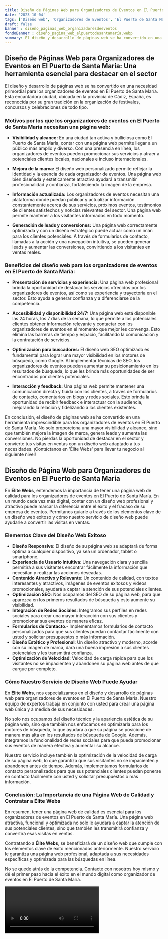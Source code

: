 ```yaml
---
title: Diseño de Páginas Web para Organizadores de Eventos en El Puerto de Santa María
date: '2023-10-04'
tags: ['Diseño web', 'Organizadores de Eventos', 'El Puerto de Santa María']
draft: false
banner : diseño_paginas_web_organizadoresdeeventos
fondoBanner : diseño_pagina_web_elpuertodesantamaría.webp
summary: El diseño y desarrollo de páginas web se ha convertido en una necesidad primordial para los organizadores de eventos en El Puerto de Santa María. Esta encantadora ciudad, ubicada en la provincia de Cádiz, España, es reconocida por su gran tradición en la organización de festivales, concursos y celebraciones de todo tipo.
---
```


## Diseño de Páginas Web para Organizadores de Eventos en El Puerto de Santa María: Una herramienta esencial para destacar en el sector

El diseño y desarrollo de páginas web se ha convertido en una necesidad primordial para los organizadores de eventos en El Puerto de Santa María. Esta encantadora ciudad, ubicada en la provincia de Cádiz, España, es reconocida por su gran tradición en la organización de festivales, concursos y celebraciones de todo tipo.

### Motivos por los que los organizadores de eventos en El Puerto de Santa María necesitan una página web:

- **Visibilidad y alcance:** En una ciudad tan activa y bulliciosa como El Puerto de Santa María, contar con una página web permite llegar a un público más amplio y diverso. Con una presencia en línea, los organizadores de eventos pueden promocionar sus servicios y atraer a potenciales clientes locales, nacionales e incluso internacionales.

- **Mejora de la marca:** El diseño web personalizado permite reflejar la identidad y la esencia de cada organizador de eventos. Una página web bien diseñada y estéticamente atractiva ayudará a transmitir profesionalidad y confianza, fortaleciendo la imagen de la empresa.

- **Información actualizada:** Los organizadores de eventos necesitan una plataforma donde puedan publicar y actualizar información constantemente acerca de sus servicios, próximos eventos, testimonios de clientes satisfechos y noticias relevantes del sector. Una página web permite mantener a los visitantes informados en todo momento.

- **Generación de leads y conversiones:** Una página web correctamente optimizada y con un diseño estratégico puede actuar como un imán para los clientes potenciales. A través de formularios de contacto, llamadas a la acción y una navegación intuitiva, se pueden generar leads y aumentar las conversiones, convirtiendo a los visitantes en ventas reales.

### Beneficios del diseño web para los organizadores de eventos en El Puerto de Santa María:

- **Presentación de servicios y experiencia:** Una página web profesional brinda la oportunidad de destacar los servicios ofrecidos por los organizadores de eventos, así como su experiencia y trayectoria en el sector. Esto ayuda a generar confianza y a diferenciarse de la competencia.

- **Accesibilidad y disponibilidad 24/7:** Una página web está disponible las 24 horas, los 7 días de la semana, lo que permite a los potenciales clientes obtener información relevante y contactar con los organizadores de eventos en el momento que mejor les convenga. Esto elimina las barreras de tiempo y espacio, facilitando la comunicación y la contratación de servicios.

- **Optimización para buscadores:** El diseño web SEO optimizado es fundamental para lograr una mayor visibilidad en los motores de búsqueda, como Google. Al implementar técnicas de SEO, los organizadores de eventos pueden aumentar su posicionamiento en los resultados de búsqueda, lo que les brinda más oportunidades de ser encontrados por clientes potenciales.

- **Interacción y feedback:** Una página web permite mantener una comunicación directa y fluida con los clientes, a través de formularios de contacto, comentarios en blogs y redes sociales. Esto brinda la oportunidad de recibir feedback e interactuar con la audiencia, mejorando la relación y fidelizando a los clientes existentes.

En conclusión, el diseño de páginas web se ha convertido en una herramienta imprescindible para los organizadores de eventos en El Puerto de Santa María. No solo proporciona una mayor visibilidad y alcance, sino que también mejora la imagen de marca, genera leads y aumenta las conversiones. No pierdas la oportunidad de destacar en el sector y convierte tus visitas en ventas con un diseño web adaptado a tus necesidades. ¡Contáctanos en 'Élite Webs' para llevar tu negocio al siguiente nivel!

<GifSeo />

<Cta />

## Diseño de Página Web para Organizadores de Eventos en El Puerto de Santa María

En **Élite Webs**, entendemos la importancia de tener una página web de calidad para los organizadores de eventos en El Puerto de Santa María. En un mundo cada vez más digital, contar con un diseño web profesional y atractivo puede marcar la diferencia entre el éxito y el fracaso de su empresa de eventos. Permítanos guiarle a través de los elementos clave de un diseño web exitoso y cómo nuestro servicio de diseño web puede ayudarle a convertir las visitas en ventas.

### Elementos Clave del Diseño Web Exitoso

- **Diseño Responsive**: El diseño de su página web se adaptará de forma óptima a cualquier dispositivo, ya sea un ordenador, tablet o smartphone.
- **Experiencia de Usuario Intuitiva**: Una navegación clara y sencilla permitirá a sus visitantes encontrar fácilmente la información que necesitan y realizar las acciones deseadas.
- **Contenido Atractivo y Relevante**: Un contenido de calidad, con textos interesantes y atractivos, imágenes de eventos exitosos y vídeos promocionales, ayudará a captar la atención de sus potenciales clientes.
- **Optimización SEO**: Nos ocupamos del SEO de su página web, para que aparezca en los primeros resultados de búsqueda y ésto aumente su visibilidad.
- **Integración de Redes Sociales**: Integramos sus perfiles en redes sociales para crear una mayor interacción con sus clientes y promocionar sus eventos de manera eficaz.
- **Formularios de Contacto**.- Implementamos formularios de contacto personalizados para que sus clientes puedan contactar fácilmente con usted y solicitar presupuestos o más información.
- **Diseño Estético y Profesional**: Un diseño atractivo y moderno, acorde con su imagen de marca, dará una buena impresión a sus clientes potenciales y les transmitirá confianza.
- **Optimización de Velocidad**: Velocidad de carga rápida para que los visitantes no se impacienten y abandonen su página web antes de que cargue por completo.

### Cómo Nuestro Servicio de Diseño Web Puede Ayudar

En **Élite Webs**, nos especializamos en el diseño y desarrollo de páginas web para organizadores de eventos en El Puerto de Santa María. Nuestro equipo de expertos trabaja en conjunto con usted para crear una página web única y a medida de sus necesidades.

No solo nos ocupamos del diseño técnico y la apariencia estética de su página web, sino que también nos enfocamos en optimizarla para los motores de búsqueda, lo que ayudará a que su página se posicione de manera más alta en los resultados de búsqueda de Google. Además, integramos la funcionalidad de redes sociales para que pueda promocionar sus eventos de manera efectiva y aumentar su alcance.

Nuestro servicio incluye también la optimización de la velocidad de carga de su página web, lo que garantiza que sus visitantes no se impacienten y abandonen antes de tiempo. Además, implementamos formularios de contacto personalizados para que sus potenciales clientes puedan ponerse en contacto fácilmente con usted y solicitar presupuestos o más información.

### Conclusión: La Importancia de una Página Web de Calidad y Contratar a Élite Webs

En resumen, tener una página web de calidad es esencial para los organizadores de eventos en El Puerto de Santa María. Una página web atractiva, funcional y optimizada no solo le ayudará a captar la atención de sus potenciales clientes, sino que también les transmitirá confianza y convertirá esas visitas en ventas.

Contratando a **Élite Webs**, se beneficiará de un diseño web que cumple con los elementos clave de éxito mencionados anteriormente. Nuestro servicio le garantiza una página web profesional, adaptada a sus necesidades específicas y optimizada para las búsquedas en línea.

No se quede atrás de la competencia. Contacte con nosotros hoy mismo y dé el primer paso hacia el éxito en el mundo digital como organizador de eventos en El Puerto de Santa María.

<Video />

<CtaBot job='Organizadores de Eventos' city='El Puerto de Santa María'/>

<Gmaps query='El Puerto de Santa María+españa+maps' />